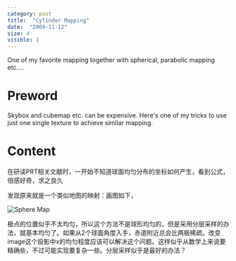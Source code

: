 ```yaml
---
category: post
title:  "Cylinder Mapping"
date:  "2009-11-12"
size: 4
visible: 1
---
```


One of my favorite mapping together with spherical, parabolic mapping etc....

# Preword
Skybox and cubemap etc. can be expensive. Here's one of my tricks to use just one single texture to achieve similar mapping.

# Content

在研读PRT相关文献时，一开始不知道球面均匀分布的坐标如何产生，看到公式，倍感好奇，求之良久


发现原来就是一个类似地图的映射：画图如下，


![Sphere Map](../images/blog/2009/mapping-sphere-cylinder.jpg)


极点的位置似乎不太均匀，所以这个方法不是球形均匀的，但是采用分层采样的办法，就基本均匀了。如果从2个球面角度入手，赤道附近总会比两极稀疏。改变image这个投影中x的均匀程度应该可以解决这个问题。这样似乎从数学上来说要精确些，不过可能实现要复杂一些。分层采样似乎是最好的办法？
